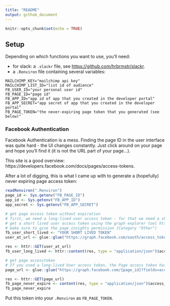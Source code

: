 ```yaml
---
title: "README"
output: github_document
---
```


```r
knitr::opts_chunk$set(echo = TRUE)
```


## Setup
Depending on which functions you want to use, you'll need:

- for slack: a `.slackr` file, see [https://github.com/hrbrmstr/slackr](https://github.com/hrbrmstr/slackr).
- a `.Renviron` file containing several variables:

```
MAILCHIMP_KEY="mailchimp api key"
MAILCHIMP_LIST_ID="list id of audience"
FB_USER_ID="your personal user id"
FB_PAGE_ID="page id"
FB_APP_ID="app id of app that you created in the developer portal"
FB_APP_SECRET="app secret of app that you created in the developer portal"
FB_PAGE_TOKEN="the never-expiring page token that you generated (see below)"
```
  
### Facebook Authentication
Facebook Authentication is a mess. Finding the page ID in the user interface was quite hard - the UI changes constantly. Just click around on your page and hope you'll find it (it is not the URL part of your page...).

This site is a good overview: https://developers.facebook.com/docs/pages/access-tokens. 

After a lot of digging, this is what I came up with to generate a (hopefully) never expiring page access token:
 
```r
readRenviron(".Renviron")
page_id <- Sys.getenv("FB_PAGE_ID")
app_id <- Sys.getenv("FB_APP_ID")
app_secret <- Sys.getenv("FB_APP_SECRET")

# get page access token without expiration
# first, we need a long-lived user access token - for that we need a short-lived user access token
# get a short lived user access token using the graph explorer tool https://graph.facebook.com/v9.0/
# make sure to give the page_insights permission (Category "Other")
fb_user_short_lived <- "YOUR SHORT LIVED TOKEN"
user_at_url <- glue::glue("https://graph.facebook.com/oauth/access_token?grant_type=fb_exchange_token&client_id={app_id}&client_secret={app_secret}&fb_exchange_token={fb_user_short_lived}")

res <- httr::GET(user_at_url)
fb_user_long_lived <- httr::content(res, type = "application/json")$access_token

# get page accesstoken
# If you used a long-lived User access token, the Page access token has no expiration date.
page_url <- glue::glue("https://graph.facebook.com/{page_id}?fields=access_token&access_token={fb_user_long_lived}")

res <- httr::GET(page_url)
fb_page_never_expire <- content(res, type = "application/json")$access_token
fb_page_never_expire
```

Put this token into your `.Renviron` as `FB_PAGE_TOKEN`.
